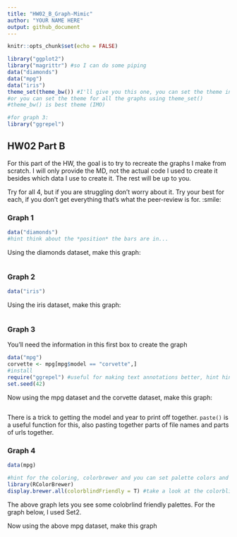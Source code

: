 ---
title: "HW02_B_Graph-Mimic"
author: "YOUR NAME HERE"
output: github_document
---

```{r setup, include=FALSE}
knitr::opts_chunk$set(echo = FALSE)
```


```{r load libraries, echo = TRUE, include=TRUE}
library("ggplot2")
library("magrittr") #so I can do some piping
data("diamonds")
data("mpg")
data("iris")
theme_set(theme_bw()) #I'll give you this one, you can set the theme individually for graphs
#or you can set the theme for all the graphs using theme_set()
#theme_bw() is best theme (IMO)

#for graph 3:
library("ggrepel")


```

## HW02 Part B

For this part of the HW, the goal is to try to recreate the graphs I make from scratch. I will only provide the MD, not the actual code I used to create it besides which data I use to create it. The rest will be up to you. 

Try for all 4, but if you are struggling don't worry about it. Try your best for each, if you don't get everything that's what the peer-review is for. :smile:


### Graph 1
```{r, echo = T, include = TRUE}
data("diamonds")
#hint think about the *position* the bars are in...
```


Using the diamonds dataset, make this graph:
```{r graph1 code, echo=FALSE}


```

### Graph 2
```{r, echo = T, include = TRUE}
data("iris")
```

Using the iris dataset, make this graph:
```{r graph 2 code, echo=FALSE}

```


### Graph 3
You'll need the information in this first box to create the graph
```{r, echo = TRUE}
data("mpg")
corvette <- mpg[mpg$model == "corvette",]
#install
require("ggrepel") #useful for making text annotations better, hint hint
set.seed(42)
```

Now using the mpg dataset and the corvette dataset, make this graph:

```{r graoh 3 code}

```

There is a trick to getting the model and year to print off together. `paste()` is a useful function for this, also pasting together parts of file names and parts of urls together. 


### Graph 4 
```{r, echo = T}
data(mpg)

#hint for the coloring, colorbrewer and you can set palette colors and make your graphs colorblind friendly
library(RColorBrewer)
display.brewer.all(colorblindFriendly = T) #take a look at the colorblindfriendly options
```

The above graph lets you see some colobrlind friendly palettes. For the graph below, I used Set2.



Now using the above mpg dataset, make this graph

```{r graph 4 code}

```




